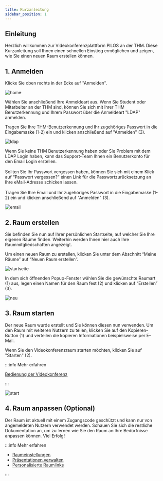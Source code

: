 ```yaml
---
title: Kurzanleitung
sidebar_position: 1
---
```



## Einleitung

Herzlich willkommen zur Videokonferenzplattform PILOS an der THM. Diese Kurzanleitung soll Ihnen einen schnellen Einstieg ermöglichen und zeigen, wie Sie einen neuen Raum erstellen können.

## 1. Anmelden

Klicke Sie oben rechts in der Ecke auf "Anmelden".

![home](assets/intro/home.png)

Wählen Sie anschließend Ihre Anmeldeart aus.
Wenn Sie Student oder Mitarbeiter an der THM sind, können Sie sich mit Ihrer THM Benutzerkennung und Ihrem Passwort über die Anmeldeart "LDAP" anmelden.

<Tabs>
  <TabItem value="ldap" label="LDAP" default>
   Tragen Sie Ihre THM-Benutzerkennung und Ihr zugehöriges Passwort in die Eingabemaske (1-2) ein und klicken anschließend auf "Anmelden" (3).

   ![ldap](assets/intro/ldap.png)

  </TabItem>
  <TabItem value="email" label="Email">
   Wenn Sie keine THM Benutzerkennung haben oder Sie Problem mit dem LDAP Login haben, kann das Support-Team Ihnen ein Benutzerkonto für den Email Login erstellen.
   <br/><br/>
   Sollten Sie Ihr Passwort vergessen haben, können Sie sich mit einem Klick auf “Passwort vergessen?” einen Link für die Passwortzurücksetzung an Ihre eMail-Adresse schicken lassen.
   <br/><br/>
   Tragen Sie Ihre Email und Ihr zugehöriges Passwort in die Eingabemaske (1-2) ein und klicken anschließend auf "Anmelden" (3).


   ![email](assets/intro/email.png)
  </TabItem>
</Tabs>

## 2. Raum erstellen

Sie befinden Sie nun auf Ihrer persönlichen Startseite, auf welcher Sie Ihre eigenen Räume finden.
Weiterhin werden Ihnen hier auch Ihre Raummitgliedschaften angezeigt.

Um einen neuen Raum zu erstellen, klicken Sie unter dem Abschnitt “Meine Räume” auf “Neuen Raum erstellen”.

![startseite](assets/intro/startseite.png)

In dem sich öffnenden Popup-Fenster wählen Sie die gewünschte Raumart (1) aus, legen einen Namen für den Raum fest (2) und klicken auf “Erstellen” (3).

![neu](assets/intro/neu.png)

## 3. Raum starten

Der neue Raum wurde erstellt und Sie können diesen nun verwenden.
Um den Raum mit weiteren Nutzern zu teilen, klicken Sie auf den Kopieren-Button (1) und verteilen die kopieren Informationen beispielsweise per E-Mail.

Wenn Sie den Videokonferenzraum starten möchten, klicken Sie auf "Starten" (2).

:::info Mehr erfahren

[Bedienung der Videokonferenz](bbb/index.mdx)

:::

![start](assets/intro/start.png)

## 4. Raum anpassen (Optional)

Der Raum ist aktuell mit einem Zugangscode geschützt und kann nur von angemeldeten Nutzern verwendet werden.
Schauen Sie sich die restliche Dokumentation an, um zu lernen wie Sie den Raum an Ihre Bedürfnisse anpassen können.
Viel Erfolg!

:::info Mehr erfahren

- [Raumeinstellungen](room/settings)
- [Präsentationen verwalten](room/functions/files)
- [Personalisierte Raumlinks](room/functions/roomlinks)

:::